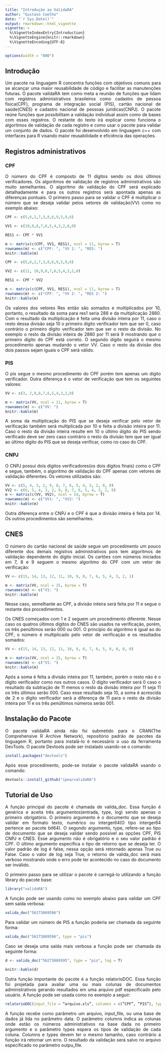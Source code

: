 ---
title: "Introdução ao ValidaRA"
author: "Gustavo Coelho"
date: "`r Sys.Date()`"
output: rmarkdown::html_vignette
vignette: >
  %\VignetteIndexEntry{Introduction}
  %\VignetteEngine{knitr::rmarkdown}
  %\VignetteEncoding{UTF-8}
---

<style>
  body { text-align: justify }
</style>

```{r, include=FALSE}
options(width = "800")
```


## Introdução

Um pacote na linguagem R concentra funções com objetivos comuns para se alcançar uma maior reusabilidade de código e facilitar as manutenções futuras. O pacote validaRA tem como meta a reunião de funções que lidam com registros administrativos brasileiros como cadastro de pessoa física(CPF), programa de integração social (PIS), cartão nacional de saúde(CNES) e cadastro nacional de pessoas jurídicas(CNPJ). O pacote reúne funções que possibilitam a validação individual assim como de bases com esses registros. O restante do texto irá explicar como funciona o algoritmos de validação de cada registro e como usar o pacote para validar um conjunto de dados.  O pacote foi desenvolvido em linguagem c++ com interfaces para R visando maior reusabilidade e eficiência das operações. 

## Registros administrativos
### CPF

O número do CPF é composto de 11 dígitos sendo os dois últimos verificadores. Os algoritmos de validação de registros administrativos são muito semelhantes. O algoritmo de validação do CPF será explicado detalhadamente e para os outros registros será apontada apenas as diferenças pontuais. O primeiro passo para se validar o CPF é multiplicar o número que se deseja validar pelos vetores de validação(VV) como no exemplo abaixo:

```{r, results='asis', echo=FALSE}

CPF <- c(5,6,2,7,3,8,6,9,5,9,6)

VV1 <- c(10,9,8,7,6,5,4,3,2,0,0)

RES1 <- CPF * VV1

m <- matrix(c(CPF, VV1, RES1), ncol = 11, byrow = T)
rownames(m) <- c("CPF: ", "VV 1: ", "RES: ")
knitr::kable(m)
```

```{r, results='asis', echo=FALSE}

CPF <- c(5,6,2,7,3,8,6,9,5,9,6)

VV2 <- c(11, 10,9,8,7,6,5,4,3,2,0)

RES1 <- CPF * VV2

m <- matrix(c(CPF, VV1, RES1), ncol = 11, byrow = T)
rownames(m) <- c("CPF: ", "VV 2: ", "RES 2: ")
knitr::kable(m)
```

Os valores dos vetores Res então são somados e multiplicados por 10, portanto, o resultado da soma para res1 seria 288 e da multiplicação 2880.  Com o resultado da multiplicação é feita uma divisão inteira por 11, caso o resto dessa divisão seja 10 o primeiro dígito verificador tem que ser 0, caso contrário o primeiro dígito verificador tem que ser o resto da divisão. No exemplo o resto da divisão inteira de 2880 por 11 será 9 mostrando que o primeiro dígito do CPF está correto. O segundo dígito seguirá o mesmo procedimento apenas mudando o vetor VV.  Caso o resto da divisão dos dois passos sejam iguais o CPF será válido. 

### PIS

O pis segue o mesmo procedimento do CPF porém tem apenas um dígito verificador. Outra diferença é o vetor de verificação que tem os seguintes valores:

```{r, results='asis', echo=FALSE}

VV <- c(3, 2,9,8,7,6,5,4,3,2,0)

m <- matrix(VV, ncol = 11, byrow = T)
rownames(m) <- c("VV: ")
knitr::kable(m)
```

A soma da multiplicação do PIS que se deseja verificar pelo vetor de verificação também será multiplicada por 10 e feita a divisão inteira por 11. Caso o resto da divisão inteira resulte em 10 o último dígito do PIS sendo verificado deve ser zero caso contrário o resto da divisão tem que ser igual ao último dígito do PIS que se deseja verificar, como no caso do CPF. 

### CNPJ

O CNPJ possui dois dígitos verificadores(os dois dígitos finais) como o CPF e segue, também, o algoritmo de validação do CPF apenas com vetores de validação diferentes. Os vetores utilizados são:

```{r, results='asis', echo=FALSE}

VV <- c(5, 4, 3, 2, 9, 8, 7, 6, 5, 4, 3, 2, 0, 0)
VV2 <- c(6, 5, 4, 3, 2, 9, 8, 7, 6, 5, 4, 3, 2, 0)
m <- matrix(c(VV, VV2), ncol = 14, byrow = T)
rownames(m) <- c("VV1: ", "VV2: ")
knitr::kable(m)
```

Outra diferença entre o CNPJ e o CPF é que a divisão inteira é feita por 14. Os outros procedimentos são semelhantes. 

## CNES
O número do cartão nacional de saúde segue um procedimento um pouco diferente dos demais registros administrativos pois tem algoritmos de validação dependente do dígito inicial. Os cartões com números iniciados em 7, 8 e 9 seguem o mesmo algoritmo do CPF com um vetor de verificação:

```{r, results='asis', echo=FALSE}

VV <- c(15, 14, 13, 12, 11, 10, 9, 8, 7, 6, 5, 4, 3, 2, 1)

m <- matrix(VV, ncol = 15, byrow = T)
rownames(m) <- c("V1: ")
knitr::kable(m)
```

Nesse caso, semelhante ao CPF, a divisão inteira será feita por 11 e segue o restante dos procedimentos. 

Os CNES começados com 1 e 2 seguem um procedimento diferente. Nesse caso os quatros últimos dígitos do CNES são usados na verificação, porém, os três penúltimos serão 000 ou 001. O princípio do algoritmo é igual ao do CPF, o número é multiplicado pelo vetor de verificação e os resultados somados:

```{r, results='asis', echo=FALSE}

VV <- c(15, 14, 13, 12, 11, 10, 9, 8, 7, 6, 5, 0, 0, 0, 0)

m <- matrix(VV, ncol = 15, byrow = T)
rownames(m) <- c("V1: ")
knitr::kable(m)
```

Após a soma é feita a divisão inteira por 11, também, porém o resto não é o dígito verificador como nos outros casos.  O dígito verificador será 0 caso o resultado da subtração de 11 menos o resto da divisão inteira por 11 seja 11 os três últimos serão 000. Caso esse resultado seja 10, a soma é acrescida de 2 e o dígito verificador será a diferença de 11 para o resto da divisão inteira por 11 e os três penúltimos números serão 001.     

## Instalação do Pacote
O pacote validaRA ainda não foi submetido para o CRAN(The Comprehensive R Archive Network), repositório padrão de pacotes da linguagem R, portanto para instalá-lo é necessário o uso da ferramenta DevTools. O  pacote Devtools pode ser instalado usando-se o comando:

```{r, eval=FALSE}
install.packages("devtools")
```


Após esse procedimento, pode-se instalar o pacote validaRA usando o comando:
```{r, eval=FALSE}
devtools::install_github("ipea/validaRA")
```

	

## Tutorial de Uso
A função principal do pacote é chamada de valida_doc. Essa função é genérica e aceita três argumentos(entrada, type, log) sendo apenas o primeiro obrigatório. O primeiro argumento é o documento que se deseja validar em formato texto, numérico ou interger64(O tipo interger64 pertence ao pacote bit64). O segundo argumento, type, refere-se ao tipo de documento que se deseja validar sendo possível as opções CPF, PIS CNPJ e CNES. Esse argumento não é obrigatório e o seu valor padrão é CPF. O último argumento especifica o tipo de retorno que se deseja ter. O valor padrão de log é false, nessa opção será retornado apenas True ou False. Caso o valor de log seja True, o retorno de valida_doc será mais verboso mostrando onde o erro pode ter acontecido no caso do documento ser inválido. 

O primeiro passo para se utilizar o pacote é carregá-lo utilizando a função library do pacote base:

```{r}
library("validaRA")
```


A função pode ser usando como no exemplo abaixo para validar um CPF sem saída verbosa:

```{r}
valida_doc("56273869596")
```


Para validar um número de PIS a função poderia ser chamada da seguinte forma:

```{r}
valida_doc("56273869596", type = "pis")
```


Caso se deseja uma saída mais verbosa a função pode ser chamada da seguinte forma:

```{r}
d <- valida_doc("56273869595", type = "pis", log = T)

```

```{r, echo=FALSE}
knitr::kable(d)
```

Outra função importante do pacote é a função relatorioDOC. Essa função foi projetada para avaliar uma ou mais colunas de documentos administrativos gerando resultados em uma arquivo pdf especificado pelo usuário. A função pode ser usada como no exemplo a seguir:

```{r, eval=FALSE}
relatorioDOC(input_file = “arquivo.xls”, columns = c(“CPF”, “PIS”), types = c(“cpf”, “pis”),     output_filename = “resultado.pdf”)
```


A função recebe como parâmetro um arquivo, input_file, ou uma base de dados já lida no parâmetro data. O parâmetro columns  indica as colunas onde estão os números administrativos na base dada no primeiro argumento e o parâmetro types espera os tipos de validação de cada coluna. Columns e types devem ter o mesmo tamanho, caso contrário a função irá retornar um erro. O resultado da validação será salvo no arquivo especificado no parâmetro outpu_file. 

